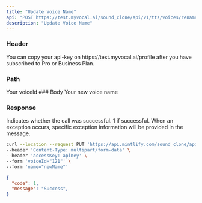 ---
title: "Update Voice Name"
api: "POST https://test.myvocal.ai/sound_clone/api/v1/tts/voices/rename/{voiceId}"
description: "Update Voice Name"
---


### Header
<ParamField header="accessKey"   type="string" required>
  You can copy your api-key on https://test.myvocal.ai/profile after you have subscribed to Pro or Business Plan.
</ParamField>

### Path
<ParamField path="voiceId" type="Long" required>
  Your voiceId
</ParamField>
### Body
<ParamField body="name" type="string" required>
  Your new voice name
</ParamField>

### Response

<ResponseField name="code" type="number">
  Indicates whether the call was successful. 1 if successful.
</ResponseField>

<ResponseField name="message" type="string">
  When an exception occurs, specific exception information will be provided in the message.
</ResponseField>


<RequestExample>

```bash Example Request
curl --location --request PUT 'https://api.mintlify.com/sound_clone/api/v1/tts/voices/rename/{voiceId}' \
--header 'Content-Type: multipart/form-data' \
--header 'accessKey: apiKey' \
--form 'voiceId="121"' \
--form 'name="newName"' 
```
</RequestExample>

<ResponseExample>

```json Response
{
  "code": 1,
  "message": "Success",
}
```

</ResponseExample>
